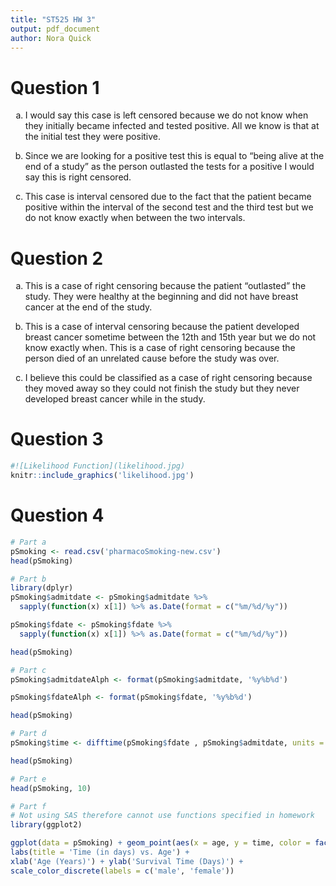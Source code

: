 ```yaml
---
title: "ST525 HW 3"
output: pdf_document
author: Nora Quick
---
```


# Question 1

a) I would say this case is left censored because we do not know when they initially became infected and tested positive. All we know is that at the initial test they were positive.

b) Since we are looking for a positive test this is equal to “being alive at the end of a study” as the person outlasted the tests for a positive I would say this is right censored.

c) This case is interval censored due to the fact that the patient became positive within the interval of the second test and the third test but we do not know exactly when between the two intervals.


# Question 2
a) This is a case of right censoring because the patient “outlasted” the study. They were healthy at the beginning and did not have breast cancer at the end of the study. 

b) This is a case of interval censoring because the patient developed breast cancer sometime between the 12th and 15th year but we do not know exactly when. 
This is a case of right censoring because the person died of an unrelated cause before the study was over. 

c) I believe this could be classified as a case of right censoring because they moved away so they could not finish the study but they never developed breast cancer while in the study.


# Question 3
```r
#![Likelihood Function](likelihood.jpg)
knitr::include_graphics('likelihood.jpg')
```


# Question 4
```r
# Part a
pSmoking <- read.csv('pharmacoSmoking-new.csv')
head(pSmoking)
```

```r
# Part b
library(dplyr)
pSmoking$admitdate <- pSmoking$admitdate %>%
  sapply(function(x) x[1]) %>% as.Date(format = c("%m/%d/%y")) 

pSmoking$fdate <- pSmoking$fdate %>%
  sapply(function(x) x[1]) %>% as.Date(format = c("%m/%d/%y")) 

head(pSmoking)
```

```r
# Part c
pSmoking$admitdateAlph <- format(pSmoking$admitdate, '%y%b%d')

pSmoking$fdateAlph <- format(pSmoking$fdate, '%y%b%d')

head(pSmoking)
```

```r
# Part d
pSmoking$time <- difftime(pSmoking$fdate , pSmoking$admitdate, units = 'days') %>% as.numeric()

head(pSmoking)
```

```r
# Part e
head(pSmoking, 10)
```

```r
# Part f
# Not using SAS therefore cannot use functions specified in homework
library(ggplot2)

ggplot(data = pSmoking) + geom_point(aes(x = age, y = time, color = factor(gender))) +
labs(title = 'Time (in days) vs. Age') +
xlab('Age (Years)') + ylab('Survival Time (Days)') +
scale_color_discrete(labels = c('male', 'female'))
```





